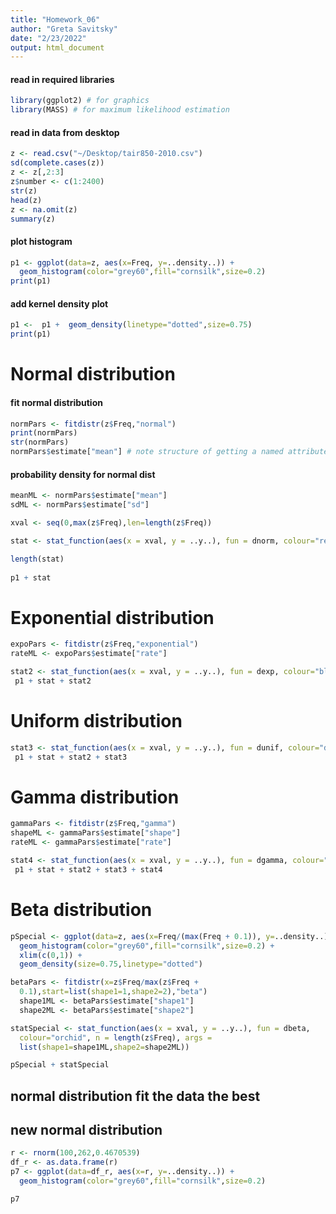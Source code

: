 ```yaml
---
title: "Homework_06"
author: "Greta Savitsky"
date: "2/23/2022"
output: html_document
---
```


#### read in required libraries
```r
library(ggplot2) # for graphics
library(MASS) # for maximum likelihood estimation
```

#### read in data from desktop
```r
z <- read.csv("~/Desktop/tair850-2010.csv")
sd(complete.cases(z))
z <- z[,2:3]
z$number <- c(1:2400)
str(z)
head(z)
z <- na.omit(z)
summary(z)
```


#### plot histogram
```r
p1 <- ggplot(data=z, aes(x=Freq, y=..density..)) +
  geom_histogram(color="grey60",fill="cornsilk",size=0.2)
print(p1)
```


#### add kernel density plot
```r
p1 <-  p1 +  geom_density(linetype="dotted",size=0.75)
print(p1)
```


# Normal distribution
#### fit normal distribution
```r
normPars <- fitdistr(z$Freq,"normal")
print(normPars)
str(normPars)
normPars$estimate["mean"] # note structure of getting a named attribute
```


#### probability density for normal dist
```r
meanML <- normPars$estimate["mean"]
sdML <- normPars$estimate["sd"]

xval <- seq(0,max(z$Freq),len=length(z$Freq))

stat <- stat_function(aes(x = xval, y = ..y..), fun = dnorm, colour="red", n = length(z$Freq), args = list(mean = meanML, sd = sdML))

length(stat)
 
p1 + stat
```


# Exponential distribution
```r
expoPars <- fitdistr(z$Freq,"exponential")
rateML <- expoPars$estimate["rate"]

stat2 <- stat_function(aes(x = xval, y = ..y..), fun = dexp, colour="blue", n = length(z$Freq), args = list(rate=rateML))
 p1 + stat + stat2
```


# Uniform distribution
```r
stat3 <- stat_function(aes(x = xval, y = ..y..), fun = dunif, colour="darkgreen", n = length(z$Freq), args = list(min=min(z$Freq), max=max(z$Freq)))
 p1 + stat + stat2 + stat3
```


# Gamma distribution
```r
gammaPars <- fitdistr(z$Freq,"gamma")
shapeML <- gammaPars$estimate["shape"]
rateML <- gammaPars$estimate["rate"]

stat4 <- stat_function(aes(x = xval, y = ..y..), fun = dgamma, colour="brown", n = length(z$Freq), args = list(shape=shapeML, rate=rateML))
 p1 + stat + stat2 + stat3 + stat4
```
 

# Beta distribution
```r
pSpecial <- ggplot(data=z, aes(x=Freq/(max(Freq + 0.1)), y=..density..)) +
  geom_histogram(color="grey60",fill="cornsilk",size=0.2) + 
  xlim(c(0,1)) +
  geom_density(size=0.75,linetype="dotted")

betaPars <- fitdistr(x=z$Freq/max(z$Freq +      
  0.1),start=list(shape1=1,shape2=2),"beta")
  shape1ML <- betaPars$estimate["shape1"]
  shape2ML <- betaPars$estimate["shape2"]

statSpecial <- stat_function(aes(x = xval, y = ..y..), fun = dbeta,   
  colour="orchid", n = length(z$Freq), args =
  list(shape1=shape1ML,shape2=shape2ML))

pSpecial + statSpecial
```

## normal distribution fit the data the best
## new normal distribution
```r

r <- rnorm(100,262,0.4670539)
df_r <- as.data.frame(r)
p7 <- ggplot(data=df_r, aes(x=r, y=..density..)) +
  geom_histogram(color="grey60",fill="cornsilk",size=0.2)

p7

```


